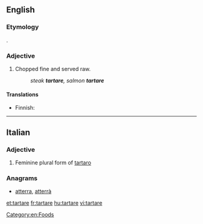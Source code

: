 ==English==
{{wikipedia|steak tartare}}

===Etymology===
{{etyl|fr|en}} {{term|tartare|lang=fr}}.

===Adjective===
{{en-adj|-}}

# Chopped fine and served raw.
#: ''steak '''tartare''', salmon '''tartare'''''

====Translations====
{{trans-top}}
* Finnish: {{t|fi|tartar}}
{{trans-mid}}
{{trans-bottom}}

[[Category:en:Foods]]

----

==Italian==

===Adjective===
{{head|it|adjective form}}

# Feminine plural form of [[tartaro]]

===Anagrams===
* [[atterra#Italian|atterra]], [[atterrà#Italian|atterrà]]

[[et:tartare]]
[[fr:tartare]]
[[hu:tartare]]
[[vi:tartare]]